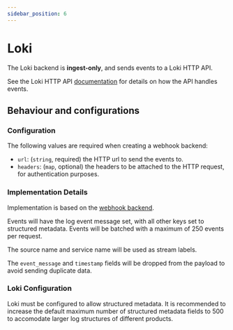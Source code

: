 ```yaml
---
sidebar_position: 6
---
```


# Loki

The Loki backend is **ingest-only**, and sends events to a Loki HTTP API.

See the Loki HTTP API [documentation](https://grafana.com/docs/loki/latest/reference/loki-http-api/#ingest-logs) for details on how the API handles events.

## Behaviour and configurations

### Configuration

The following values are required when creating a webhook backend:

- `url`: (`string`, required) the HTTP url to send the events to.
- `headers`: (`map`, optional) the headers to be attached to the HTTP request, for authentication purposes.

### Implementation Details

Implementation is based on the [webhook backend](/backends/webhook).

Events will have the log event message set, with all other keys set to structured metadata. Events will be batched with a maximum of 250 events per request.

The source name and service name will be used as stream labels.

The `event_message` and `timestamp` fields will be dropped from the payload to avoid sending duplicate data.

### Loki Configuration

Loki must be configured to allow structured metadata. It is recommended to increase the default maximum number of structured metadata fields to 500 to accomodate larger log structures of different products.
